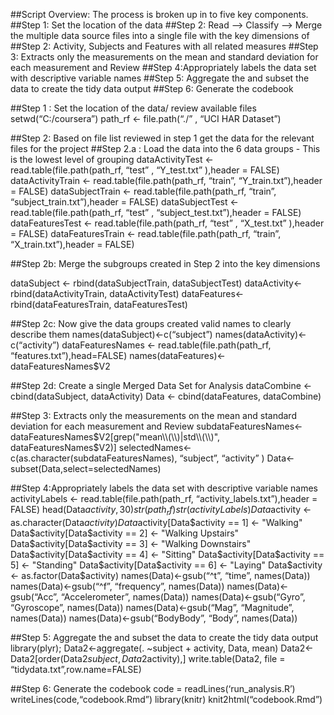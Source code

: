##Script Overview: The process is broken up in to five key components.
##Step 1: Set the location of the data
##Step 2: Read --> Classify --> Merge the multiple data source files into a single file with the key dimensions of 
##Step 2: Activity, Subjects and Features with all related measures
##Step 3: Extracts only the measurements on the mean and standard deviation for each measurement and Review
##Step 4:Appropriately labels the data set with descriptive variable names
##Step 5: Aggregate the and subset the data to create the tidy data output
##Step 6: Generate the codebook

##Step 1 : Set the location of the data/ review available files
setwd("C:/coursera")
path_rf <- file.path("./" , "UCI HAR Dataset")

##Step 2: Based on file list reviewed in step 1 get the data for the relevant files for the project
##Step 2.a : Load the data into the 6 data groups - This is the lowest level of grouping
dataActivityTest  <- read.table(file.path(path_rf, "test" , "Y_test.txt" ),header = FALSE)
dataActivityTrain <- read.table(file.path(path_rf, "train", "Y_train.txt"),header = FALSE)
dataSubjectTrain <- read.table(file.path(path_rf, "train", "subject_train.txt"),header = FALSE)
dataSubjectTest  <- read.table(file.path(path_rf, "test" , "subject_test.txt"),header = FALSE)
dataFeaturesTest  <- read.table(file.path(path_rf, "test" , "X_test.txt" ),header = FALSE)
dataFeaturesTrain <- read.table(file.path(path_rf, "train", "X_train.txt"),header = FALSE)

##Step 2b: Merge the subgroups created in Step 2 into the key dimensions

dataSubject <- rbind(dataSubjectTrain, dataSubjectTest)
dataActivity<- rbind(dataActivityTrain, dataActivityTest)
dataFeatures<- rbind(dataFeaturesTrain, dataFeaturesTest)

##Step 2c: Now give the data groups created valid names to clearly describe them
names(dataSubject)<-c("subject")
names(dataActivity)<- c("activity")
dataFeaturesNames <- read.table(file.path(path_rf, "features.txt"),head=FALSE)
names(dataFeatures)<- dataFeaturesNames$V2

##Step 2d: Create a single Merged Data Set for Analysis
dataCombine <- cbind(dataSubject, dataActivity)
Data <- cbind(dataFeatures, dataCombine)

##Step 3: Extracts only the measurements on the mean and standard deviation for each measurement and Review
subdataFeaturesNames<-dataFeaturesNames$V2[grep("mean\\(\\)|std\\(\\)", dataFeaturesNames$V2)]
selectedNames<-c(as.character(subdataFeaturesNames), "subject", "activity" )
Data<-subset(Data,select=selectedNames)

##Step 4:Appropriately labels the data set with descriptive variable names
activityLabels <- read.table(file.path(path_rf, "activity_labels.txt"),header = FALSE)
head(Data$activity,30)
str(path_rf)
str(activityLabels)
Data$activity <- as.character(Data$activity)
Data$activity[Data$activity == 1] <- "Walking"
Data$activity[Data$activity == 2] <- "Walking Upstairs"
Data$activity[Data$activity == 3] <- "Walking Downstairs"
Data$activity[Data$activity == 4] <- "Sitting"
Data$activity[Data$activity == 5] <- "Standing"
Data$activity[Data$activity == 6] <- "Laying"
Data$activity <- as.factor(Data$activity)
names(Data)<-gsub("^t", "time", names(Data))
names(Data)<-gsub("^f", "frequency", names(Data))
names(Data)<-gsub("Acc", "Accelerometer", names(Data))
names(Data)<-gsub("Gyro", "Gyroscope", names(Data))
names(Data)<-gsub("Mag", "Magnitude", names(Data))
names(Data)<-gsub("BodyBody", "Body", names(Data))

##Step 5: Aggregate the and subset the data to create the tidy data output
library(plyr);
Data2<-aggregate(. ~subject + activity, Data, mean)
Data2<-Data2[order(Data2$subject,Data2$activity),]
write.table(Data2, file = "tidydata.txt",row.name=FALSE)

##Step 6: Generate the codebook
code = readLines('run_analysis.R')
writeLines(code,"codebook.Rmd")
library(knitr)
knit2html("codebook.Rmd")

